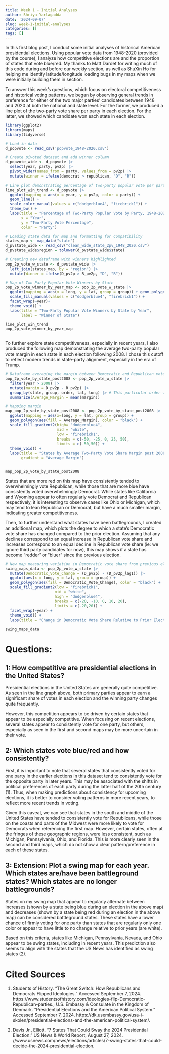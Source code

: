 ```yaml
---
title: Week 1 - Initial Analyses
author: Shriya Yarlagadda
date: '2024-09-07'
slug: week-1-initial-analyses
categories: []
tags: []
---
```


In this first blog post, I conduct some initial analyses of historical American presidential elections. Using popular vote data from 1948-2020 (provided by the course), I analyze how competitive elections are and the proportion of states that vote blue/red. My thanks to Matt Dardet for writing much of this code during and before our weekly section, as well as ShuXin Ho for helping me identify latitude/longitude loading bugs in my maps when we were initially building them in section.


To answer this week's questions, which focus on electoral competitiveness and historical voting patterns, we began by observing general trends in preference for either of the two major parties' candidates between 1948 and 2020 at both the national and state level. For the former, we produced a line plot of the two-party vote share per party in each election. For the latter, we showed which candidate won each state in each election. 


```r
library(ggplot2)
library(maps)
library(tidyverse)

# Load in data
d_popvote <- read_csv('popvote_1948-2020.csv')

# Create pivoted dataset and add winner column
d_popvote_wide <- d_popvote |>
  select(year, party, pv2p) |>
  pivot_wider(names_from = party, values_from = pv2p) |>
  mutate(winner = ifelse(democrat > republican, "D", "R"))

```


```r

# Line plot demonstrating percentage of two-party popular vote per party 
line_plot_win_trend <- d_popvote |>
  ggplot(mapping = aes(x = year, y = pv2p, color = party)) +
  geom_line() +
  scale_color_manual(values = c("dodgerblue4", "firebrick1")) +
  theme_bw() +
  labs(title = "Percentage of Two-Party Popular Vote by Party, 1948-2020",
       x = "Year",
       y = "Two-Party Vote Percentage",
       color = "Party")

# Loading state data for map and formatting for compatibility
states_map <- map_data("state")
d_pvstate_wide <- read_csv("clean_wide_state_2pv_1948_2020.csv")
d_pvstate_wide$region = tolower(d_pvstate_wide$state)

# Creating new dataframe with winners highlighted
pop_2p_vote_w_state <- d_pvstate_wide |>
  left_join(states_map, by = "region") |>
  mutate(Winner = ifelse(D_pv2p > R_pv2p, "D", "R"))

# Map of Two Party Popular Vote Winners by State
pop_2p_vote_winner_by_year_map <- pop_2p_vote_w_state |>
  ggplot(mapping = aes(x = long, y = lat, group = group)) + geom_polygon(aes(fill = Winner), color = "black") +
  scale_fill_manual(values = c("dodgerblue4", "firebrick1")) +
  facet_wrap(~year)+
  theme_void() +
  labs(title = "Two-Party Popular Vote Winners by State by Year",
       label = "Winner of State")

line_plot_win_trend
pop_2p_vote_winner_by_year_map
  
```



To further explore state competitiveness, especially in recent years, I also produced the following map demonstrating the average two-party popular vote margin in each state in each election following 2008. I chose this cutoff to reflect modern trends in state-party alignment, especially in the era of Trump.

```r

# Dataframe averaging the margin between Democratic and Republican vote share for 2012, 2016, and 2020 elections (by state)
pop_2p_vote_by_state_post2008 <- pop_2p_vote_w_state |>
  filter(year > 2008) |>
  mutate(margin = D_pv2p - R_pv2p) |>
  group_by(state, group, order, lat, long) |> # This particular order was necessary to avoid code bugs
  summarize(Average_Margin = mean(margin))

# Mapping margin
map_pop_2p_vote_by_state_post2008 <- pop_2p_vote_by_state_post2008 |>
  ggplot(mapping = aes(x=long, y = lat, group = group)) +
  geom_polygon(aes(fill = Average_Margin), color = "black") +
  scale_fill_gradient2(high= "dodgerblue4",
                       mid = "white",
                       low = "firebrick1",
                       breaks = c(-50, -25, 0, 25, 50),
                       limits = c(-50,50)) +
  theme_void() +
  labs(title = "States by Average Two-Party Vote Share Margin post 2008",
       gradient = "Average Margin")


map_pop_2p_vote_by_state_post2008
```

States that are more red on this map have consistently tended to overwhelmingly vote Republican, while those that are more blue have consistently voted overwhelmingly Democrat. While states like California and Wyoming appear to often regularly vote Democrat and Republican respectively, it is interesting to observe cases like Ohio or Michigan, which may tend to lean Republican or Democrat, but have a much smaller margin, indicating greater competitiveness.

Then, to further understand what states have been battlegrounds, I created an additional map, which plots the degree to which a state's Democratic vote share has changed compared to the prior election. Assuming that any declines correspond to an equal increase in Republican vote share and increases correspond to an equal decline in Republican vote share (ie: we ignore third party candidates for now), this map shows if a state has become "redder" or "bluer" since the previous election.

```r

# New map measuring variation in Democratic vote share from previous election
swing_maps_data <- pop_2p_vote_w_state |>
  mutate(Democratic_Vote_Change = (D_pv2p) - (D_pv2p_lag1)) |>
  ggplot(aes(x = long, y = lat, group = group)) + 
  geom_polygon(aes(fill = Democratic_Vote_Change), color = "black") +
  scale_fill_gradient2(low = "firebrick1",
                      mid = "white",
                      high = "dodgerblue4",
                      breaks = c(-20, -10, 0, 10, 20),
                      limits = c(-20,20)) +
  facet_wrap(~year) +
  theme_void() +
  labs(title = "Change in Democratic Vote Share Relative to Prior Election")

swing_maps_data
```


# Questions:
## 1: How competitive are presidential elections in the United States?
Presidential elections in the United States are generally quite competitive. As seen in the line graph above, both primary parties appear to earn a significant share of votes in each election and the winning party changes quite frequently.

However, this competition appears to be driven by certain states that appear to be especially competitive. When focusing on recent elections, several states appear to consistently vote for one party, but others, especially as seen in the first and second maps may be more uncertain in their vote.

## 2: Which states vote blue/red and how consistently?
First, it is important to note that several states that consistently voted for one party in the earlier elections in this dataset tend to consistently vote for the opposite party in later years. This may be associated with the shifts in political preferences of each party during the latter half of the 20th century (1). Thus, when making predictions about consistency for upcoming elections, it is better to consider voting patterns in more recent years, to reflect more recent trends in voting. 

Given this caveat, we can see that states in the south and middle of the United States have tended to consistently vote for Republicans, while those on the coasts and parts of the Midwest were more likely to vote for Democrats when referencing the first map. However, certain states, often at the fringes of these geographic regions, were less consistent, such as Michigan, Pennsylvania, Ohio, and Florida. This is more clearly seen in the second and third maps, which do not show a clear pattern/preference in each of these states. 


## 3: Extension: Plot a swing map for each year. Which states are/have been battleground states? Which states are no longer battlegrounds?

States on my swing map that appear to regularly alternate between increases (shown by a state being blue during an election in the above map) and decreases (shown by a state being red during an election in the above map) can be considered battleground states. These states have a lower chance of firmly voting for one party than states that are regularly only one color or appear to have little to no change relative to prior years (are white).

Based on this criteria, states like Michigan, Pennsylvania, Nevada, and Ohio appear to be swing states, including in recent years. This prediction also seems to align with the states that the US News has identified as swing states (2).

# Cited Sources

(1) Students of History. “The Great Switch: How Republicans and Democrats Flipped Ideologies.” Accessed September 7, 2024. https://www.studentsofhistory.com/ideologies-flip-Democratic-Republican-parties.; U.S. Embassy & Consulate in the Kingdom of Denmark. “Presidential Elections and the American Political System.” Accessed September 7, 2024. https://dk.usembassy.gov/usa-i-skolen/presidential-elections-and-the-american-political-system/.


(2) Davis Jr., Elliott. “7 States That Could Sway the 2024 Presidential Election.” US News & World Report, August 27, 2024. //www.usnews.com/news/elections/articles/7-swing-states-that-could-decide-the-2024-presidential-election.

